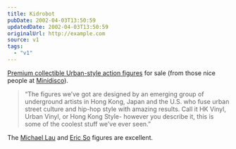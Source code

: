 ```yaml
---
title: Kidrobot
pubDate: 2002-04-03T13:50:59
updatedDate: 2002-04-03T13:50:59
originalUrl: http://example.com
source: v1
tags:
  - "v1"
---
```


[Premium collectible Urban-style action figures][1] for sale (from those nice people at [Minidisco][2]).

> &#8220;The figures we&#8217;ve got are designed by an emerging group of underground artists in Hong Kong, Japan and the U.S. who fuse urban street culture and hip-hop style with amazing results. Call it HK Vinyl, Urban Vinyl, or Hong Kong Style- however you describe it, this is some of the coolest stuff we&#8217;ve ever seen.&#8221;

The [Michael Lau][3] and [Eric So][4] figures are excellent.

[1]: http://www.kidrobot.com/
[2]: http://www.minidisco.com/
[3]: http://www.kidrobot.com/michaellau.html
[4]: http://www.kidrobot.com/ericso.html
